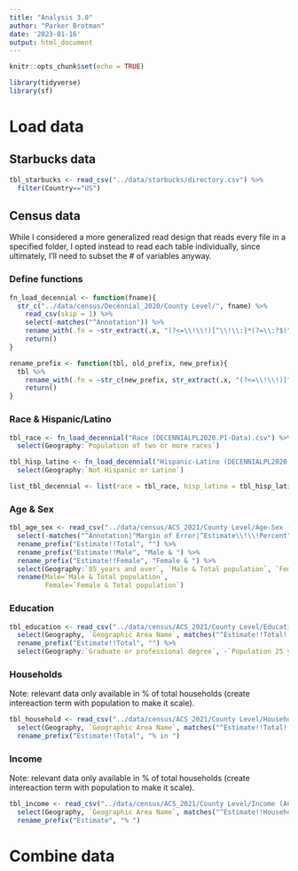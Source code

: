 ```yaml
---
title: "Analysis 3.0"
author: "Parker Brotman"
date: '2023-01-16'
output: html_document
---
```


```r
knitr::opts_chunk$set(echo = TRUE)
```

```r
library(tidyverse)
library(sf)
```

# Load data

## Starbucks data
```r
tbl_starbucks <- read_csv("../data/starbucks/directory.csv") %>%
  filter(Country=="US")
```

## Census data

While I considered a more generalized read design that reads every file in a specified folder, I opted instead to read each table individually, since ultimately, I'll need to subset the # of variables anyway.

### Define functions
```r
fn_load_decennial <- function(fname){
  str_c("../data/census/Decennial_2020/County Level/", fname) %>% 
    read_csv(skip = 1) %>% 
    select(-matches("^Annotation")) %>% 
    rename_with(.fn = ~str_extract(.x, "(?<=\\!\\!)[^\\!\\:]*(?=\\:?$)"), .cols = starts_with("!")) %>% # Preceded by !!, some number of non-!: characters, followed by end line or : + end 
    return()
}
```

```r
rename_prefix <- function(tbl, old_prefix, new_prefix){
  tbl %>% 
    rename_with(.fn = ~str_c(new_prefix, str_extract(.x, "(?<=\\!\\!)[^\\!\\:]*(?=$)")), .cols = starts_with(old_prefix)) %>% 
    return()
}
```


### Race & Hispanic/Latino
```r
tbl_race <- fn_load_decennial("Race (DECENNIALPL2020.P1-Data).csv") %>% 
  select(Geography:`Population of two or more races`)

tbl_hisp_latino <- fn_load_decennial("Hispanic-Latino (DECENNIALPL2020.P2-Data).csv") %>% 
  select(Geography:`Not Hispanic or Latino`)

list_tbl_decennial <- list(race = tbl_race, hisp_latino = tbl_hisp_latino)
```


### Age & Sex
```r
tbl_age_sex <- read_csv("../data/census/ACS_2021/County Level/Age-Sex (ACSST5Y2021.S0101-Data).csv", skip = 1) %>% 
  select(-matches("^Annotation|^Margin of Error|^Estimate\\!\\!Percent")) %>%
  rename_prefix("Estimate!!Total", "") %>% 
  rename_prefix("Estimate!!Male", "Male & ") %>%
  rename_prefix("Estimate!!Female", "Female & ") %>% 
  select(Geography:`85 years and over`, `Male & Total population`, `Female & Total population`) %>% 
  rename(Male=`Male & Total population`, 
         Female=`Female & Total population`)
```

### Education
```r
tbl_education <- read_csv("../data/census/ACS_2021/County Level/Education (ACSST5Y2021.S1501-Data).csv", skip = 1) %>% 
  select(Geography, `Geographic Area Name`, matches("^Estimate!!Total!!AGE BY EDUCATIONAL ATTAINMENT!!Population 25 years and over")) %>% 
  rename_prefix("Estimate!!Total", "") %>% 
  select(Geography:`Graduate or professional degree`, -`Population 25 years and over`)
```

### Households
Note: relevant data only available in % of total households (create intereaction term with population to make it scale).
```r
tbl_household <- read_csv("../data/census/ACS_2021/County Level/Household (ACSST5Y2021.S1101-Data).csv", skip = 1) %>% 
  select(Geography, `Geographic Area Name`, matches("^Estimate!!Total!!Total Households!!UNITS IN STRUCTURE|^Estimate!!Total!!Total Households!!HOUSING TENURE")) %>% 
  rename_prefix("Estimate!!Total", "% in ")
```

### Income
Note: relevant data only available in % of total households (create intereaction term with population to make it scale).
```r
tbl_income <- read_csv("../data/census/ACS_2021/County Level/Income (ACSST5Y2021.S1901-Data).csv", skip = 1) %>% 
  select(Geography, `Geographic Area Name`, matches("^Estimate!!Households!!Total"), -`Estimate!!Households!!Total`) %>% 
  rename_prefix("Estimate", "% ")
```



# Combine data